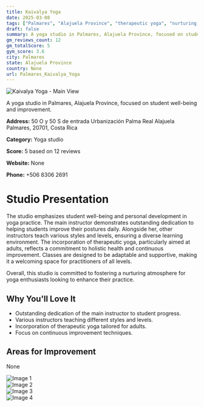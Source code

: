 ```yaml
---
title: Kaivalya Yoga
date: 2025-03-08
tags: ["Palmares", "Alajuela Province", "therapeutic yoga", "nurturing atmosphere", "Palmares"]  
draft: false
summary: A yoga studio in Palmares, Alajuela Province, focused on student well-being and improvement.
gm_reviews_count: 12
gm_totalScore: 5
gym_score: 3.6
city: Palmares
state: Alajuela Province
country: None
url: Palmares_Kaivalya_Yoga
---
```


<div className="aspect-[16/9] relative my-8">
  <img 
    src="https://lh5.googleusercontent.com/p/AF1QipPZx3_cpOxRq5NYC6WJXP0A3f7lZqTyU18PkmQf=w1920-h1080-k-no"
    alt="Kaivalya Yoga - Main View"
    className="object-cover absolute inset-0 w-full h-full rounded-lg"
  />
</div>

A yoga studio in Palmares, Alajuela Province, focused on student well-being and improvement.

**Address:** 50 O y 50 S de entrada Urbanización Palma Real Alajuela Palmares, 20701, Costa Rica

**Category:** Yoga studio

**Score:** 5 based on 12 reviews

**Website:** None

**Phone:** +506 8306 2691

# Studio Presentation

The studio emphasizes student well-being and personal development in yoga practice. The main instructor demonstrates outstanding dedication to helping students improve their postures daily. Alongside her, other instructors teach various styles and levels, ensuring a diverse learning environment. The incorporation of therapeutic yoga, particularly aimed at adults, reflects a commitment to holistic health and continuous improvement. Classes are designed to be adaptable and supportive, making it a welcoming space for practitioners of all levels.

Overall, this studio is committed to fostering a nurturing atmosphere for yoga enthusiasts looking to enhance their practice.

## Why You'll Love It

- Outstanding dedication of the main instructor to student progress.
- Various instructors teaching different styles and levels.
- Incorporation of therapeutic yoga tailored for adults.
- Focus on continuous improvement techniques.

## Areas for Improvement

None

<div className="grid grid-cols-1 xl:grid-cols-2 gap-4 my-8">
<div className="aspect-[4/3] relative"><img src="https://lh3.googleusercontent.com/p/AF1QipPnvY3YHhAm_QB1V7-vP5FTfkuWsEAR5UeRI0SH=w1920-h1080-k-no" alt="Image 1" className="object-cover absolute inset-0 w-full h-full rounded-lg" /></div>
<div className="aspect-[4/3] relative"><img src="https://lh5.googleusercontent.com/p/AF1QipOzVFjoFlASFDgi_8TGtMjr3Hwt9VtYMHBYb4WX=w1920-h1080-k-no" alt="Image 2" className="object-cover absolute inset-0 w-full h-full rounded-lg" /></div>
<div className="aspect-[4/3] relative"><img src="https://lh5.googleusercontent.com/p/AF1QipOtsx0Bsi9DuwUuZLtUXaxpxvZbDwv4UBSBNkRD=w1920-h1080-k-no" alt="Image 3" className="object-cover absolute inset-0 w-full h-full rounded-lg" /></div>
<div className="aspect-[4/3] relative"><img src="https://lh3.googleusercontent.com/p/AF1QipNmZu7V4mi8vclZAzpDRIEt1DULPRq0oLcEUaC9=w1920-h1080-k-no" alt="Image 4" className="object-cover absolute inset-0 w-full h-full rounded-lg" /></div>
</div>